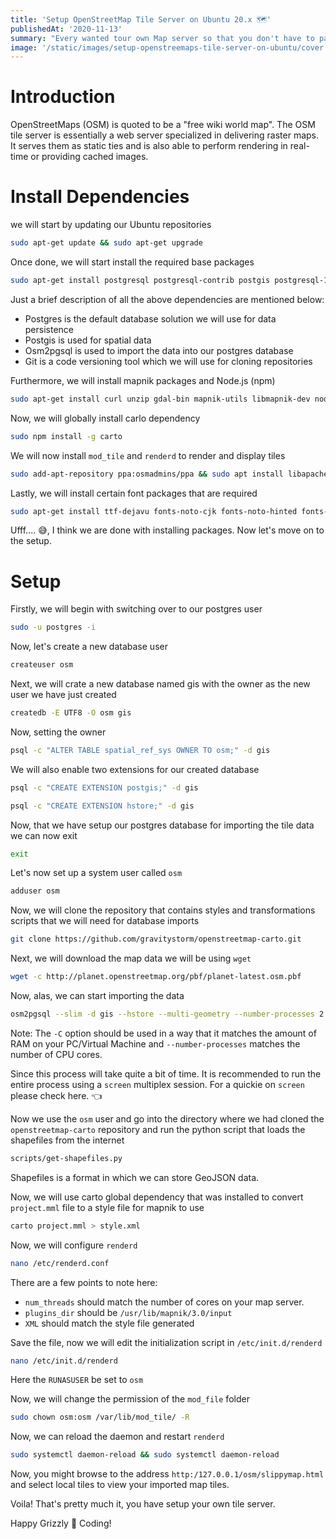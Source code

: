 ```yaml
---
title: 'Setup OpenStreetMap Tile Server on Ubuntu 20.x 🗺'
publishedAt: '2020-11-13'
summary: "Every wanted tour own Map server so that you don't have to pay those hefty unchecked prices from map tile providers; you can do so and have your own server using OpenStreetMaps. In this article, we are going to learn how to setup OpenStreetMaps OSM Carto as a tile server."
image: '/static/images/setup-openstreemaps-tile-server-on-ubuntu/cover.png'
---
```


# Introduction

OpenStreetMaps (OSM) is quoted to be a "free wiki world map". The OSM tile server is essentially a web server specialized in delivering raster maps. It serves them as static ties and is also able to perform rendering in real-time or providing cached images.

# Install Dependencies

we will start by updating our Ubuntu repositories

```bash
sudo apt-get update && sudo apt-get upgrade
```

Once done, we will start install the required base packages

```bash
sudo apt-get install postgresql postgresql-contrib postgis postgresql-10-postgis-2.4 postgresql-10-postgis-2.4-scripts osm2pgsql git
```

Just a brief description of all the above dependencies are mentioned below:

- Postgres is the default database solution we will use for data persistence
- Postgis is used for spatial data
- Osm2pgsql is used to import the data into our postgres database
- Git is a code versioning tool which we will use for cloning repositories

Furthermore, we will install mapnik packages and Node.js (npm)

```bash
sudo apt-get install curl unzip gdal-bin mapnik-utils libmapnik-dev nodejs npm
```

Now, we will globally install carlo dependency

```bash
sudo npm install -g carto
```

We will now install `mod_tile` and `renderd` to render and display tiles

```bash
sudo add-apt-repository ppa:osmadmins/ppa && sudo apt install libapache2-mod-tile renderd
```

Lastly, we will install certain font packages that are required

```bash
sudo apt-get install ttf-dejavu fonts-noto-cjk fonts-noto-hinted fonts-noto-unhinted ttf-unifont
```

Ufff.... 😅, I think we are done with installing packages. Now let's move on to the setup.

# Setup

Firstly, we will begin with switching over to our postgres user

```bash
sudo -u postgres -i
```

Now, let's create a new database user

```bash
createuser osm
```

Next, we will crate a new database named gis with the owner as the new user we have just created

```bash
createdb -E UTF8 -O osm gis
```

Now, setting the owner

```bash
psql -c "ALTER TABLE spatial_ref_sys OWNER TO osm;" -d gis
```

We will also enable two extensions for our created database

```bash
psql -c "CREATE EXTENSION postgis;" -d gis
```

```bash
psql -c "CREATE EXTENSION hstore;" -d gis
```

Now, that we have setup our postgres database for importing the tile data we can now exit

```bash
exit
```

Let's now set up a system user called `osm`

```bash
adduser osm
```

Now, we will clone the repository that contains styles and transformations scripts that we will need for database imports

```bash
git clone https://github.com/gravitystorm/openstreetmap-carto.git
```

Next, we will download the map data we will be using `wget`

```bash
wget -c http://planet.openstreetmap.org/pbf/planet-latest.osm.pbf
```

Now, alas, we can start importing the data

```bash
osm2pgsql --slim -d gis --hstore --multi-geometry --number-processes 2 --tag-transform-script /home/osm/openstreetmap-carto/openstreetmap-carto.lua --style /home/osm/openstreetmap-carto/openstreetmap-carto.style -C 12000 planet-latest.osm.pbf
```

Note: The `-C` option should be used in a way that it matches the amount of RAM on your PC/Virtual Machine and `--number-processes` matches the number of CPU cores.

Since this process will take quite a bit of time. It is recommended to run the entire process using a `screen` multiplex session. For a quickie on `screen` please check here. 👈

Now we use the `osm` user and go into the directory where we had cloned the `openstreetmap-carto` repository and run the python script that loads the shapefiles from the internet

```bash
scripts/get-shapefiles.py
```

Shapefiles is a format in which we can store GeoJSON data.

Now, we will use carto global dependency that was installed to convert `project.mml` file to a style file for mapnik to use

```bash
carto project.mml > style.xml
```

Now, we will configure `renderd`

```bash
nano /etc/renderd.conf
```

There are a few points to note here:

- `num_threads` should match the number of cores on your map server.
- `plugins_dir` should be `/usr/lib/mapnik/3.0/input`
- `XML` should match the style file generated

Save the file, now we will edit the initialization script in `/etc/init.d/renderd`

```bash
nano /etc/init.d/renderd
```

Here the `RUNASUSER` be set to `osm`

Now, we will change the permission of the `mod_file` folder

```bash
sudo chown osm:osm /var/lib/mod_tile/ -R
```

Now, we can reload the daemon and restart `renderd`

```bash
sudo systemctl daemon-reload && sudo systemctl daemon-reload
```

Now, you might browse to the address `http:/127.0.0.1/osm/slippymap.html` and select local tiles to view your imported map tiles.

Voila! That's pretty much it, you have setup your own tile server.

Happy Grizzly 🐻 Coding!
